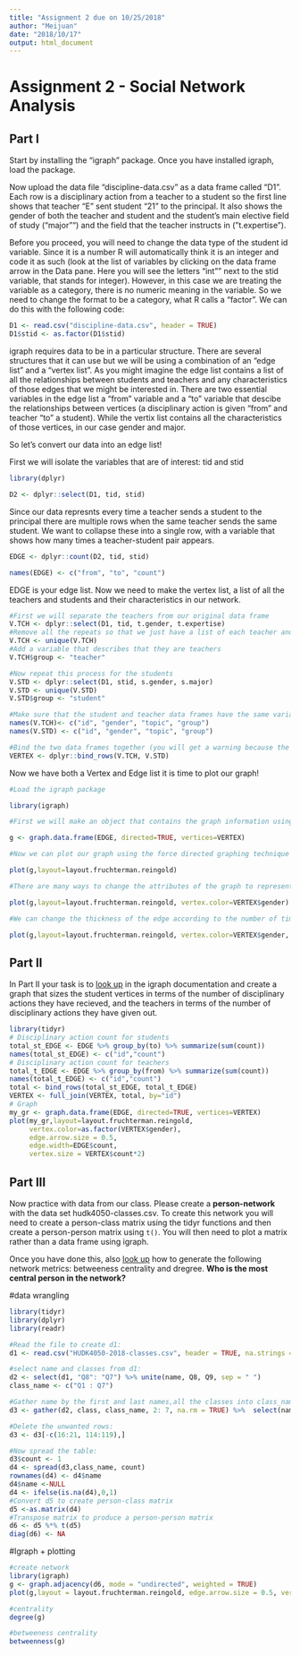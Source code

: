 ```yaml
---
title: "Assignment 2 due on 10/25/2018"
author: "Meijuan"
date: "2018/10/17"
output: html_document
---
```

# Assignment 2 - Social Network Analysis

## Part I
Start by installing the "igraph" package. Once you have installed igraph, load the package.

Now upload the data file "discipline-data.csv" as a data frame called "D1". Each row is a disciplinary action from a teacher to a student so the first line shows that teacher "E" sent student "21" to the principal. It also shows the gender of both the teacher and student and the student's main elective field of study ("major"") and the field that the teacher instructs in ("t.expertise").

Before you proceed, you will need to change the data type of the student id variable. Since it is a number R will automatically think it is an integer and code it as such (look at the list of variables by clicking on the data frame arrow in the Data pane. Here you will see the letters "int"" next to the stid variable, that stands for integer). However, in this case we are treating the variable as a category, there is no numeric meaning in the variable. So we need to change the format to be a category, what R calls a "factor". We can do this with the following code:

```r
D1 <- read.csv("discipline-data.csv", header = TRUE)
D1$stid <- as.factor(D1$stid)
```

igraph requires data to be in a particular structure. There are several structures that it can use but we will be using a combination of an "edge list" and a "vertex list". As you might imagine the edge list contains a list of all the relationships between students and teachers and any characteristics of those edges that we might be interested in. There are two essential variables in the edge list a "from" variable and a "to" variable that descibe the relationships between vertices (a disciplinary action is given "from" and teacher "to" a student). While the vertix list contains all the characteristics of those vertices, in our case gender and major.

So let's convert our data into an edge list!

First we will isolate the variables that are of interest: tid and stid

```r
library(dplyr)

D2 <- dplyr::select(D1, tid, stid)
```

Since our data represnts every time a teacher sends a student to the principal there are multiple rows when the same teacher sends the same student. We want to collapse these into a single row, with a variable that shows how many times a teacher-student pair appears.

```r

EDGE <- dplyr::count(D2, tid, stid)

names(EDGE) <- c("from", "to", "count")

```

EDGE is your edge list. Now we need to make the vertex list, a list of all the teachers and students and their characteristics in our network.

```r

#First we will separate the teachers from our original data frame
V.TCH <- dplyr::select(D1, tid, t.gender, t.expertise)
#Remove all the repeats so that we just have a list of each teacher and their characteristics
V.TCH <- unique(V.TCH)
#Add a variable that describes that they are teachers
V.TCH$group <- "teacher"

#Now repeat this process for the students
V.STD <- dplyr::select(D1, stid, s.gender, s.major)
V.STD <- unique(V.STD)
V.STD$group <- "student"

#Make sure that the student and teacher data frames have the same variables names
names(V.TCH)<- c("id", "gender", "topic", "group")
names(V.STD) <- c("id", "gender", "topic", "group")

#Bind the two data frames together (you will get a warning because the teacher data frame has 5 types of id (A,B,C,D,E) and the student has 25 (1-30), this isn't a problem)
VERTEX <- dplyr::bind_rows(V.TCH, V.STD)

```

Now we have both a Vertex and Edge list it is time to plot our graph!

```r
#Load the igraph package

library(igraph)

#First we will make an object that contains the graph information using our two dataframes EDGE and VERTEX. Notice that we have made "directed = TRUE" - our graph is directed since discipline is being given from a teacher to a student.

g <- graph.data.frame(EDGE, directed=TRUE, vertices=VERTEX)

#Now we can plot our graph using the force directed graphing technique - our old friend Fruchertman-Reingold!

plot(g,layout=layout.fruchterman.reingold)

#There are many ways to change the attributes of the graph to represent different characteristics of the newtork. For example, we can color the nodes according to gender.

plot(g,layout=layout.fruchterman.reingold, vertex.color=VERTEX$gender)

#We can change the thickness of the edge according to the number of times a particular teacher has sent a particular student to the principal.

plot(g,layout=layout.fruchterman.reingold, vertex.color=VERTEX$gender, edge.width=EDGE$count)
````

## Part II

In Part II your task is to [look up](http://igraph.org/r/) in the igraph documentation and create a graph that sizes the student vertices in terms of the number of disciplinary actions they have recieved, and the teachers in terms of the number of disciplinary actions they have given out.

```r
library(tidyr)
# Disciplinary action count for students
total_st_EDGE <- EDGE %>% group_by(to) %>% summarize(sum(count)) 
names(total_st_EDGE) <- c("id","count")
# Disciplinary action count for teachers
total_t_EDGE <- EDGE %>% group_by(from) %>% summarize(sum(count))
names(total_t_EDGE) <- c("id","count")
total <- bind_rows(total_st_EDGE, total_t_EDGE)
VERTEX <- full_join(VERTEX, total, by="id")
# Graph
my_gr <- graph.data.frame(EDGE, directed=TRUE, vertices=VERTEX)
plot(my_gr,layout=layout.fruchterman.reingold, 
     vertex.color=as.factor(VERTEX$gender), 
     edge.arrow.size = 0.5,
     edge.width=EDGE$count,
     vertex.size = VERTEX$count*2)
```

## Part III
Now practice with data from our class. Please create a **person-network** with the data set hudk4050-classes.csv. To create this network you will need to create a person-class matrix using the tidyr functions and then create a person-person matrix using `t()`. You will then need to plot a matrix rather than a data frame using igraph.

Once you have done this, also [look up](http://igraph.org/r/) how to generate the following network metrics: betweeness centrality and dregree. **Who is the most central person in the network?**

#data wrangling 
```r
library(tidyr)
library(dplyr)
library(readr)

#Read the file to create d1:
d1 <- read.csv("HUDK4050-2018-classes.csv", header = TRUE, na.strings = c("", "NA"))

#select name and classes from d1: 
d2 <- select(d1, "Q8": "Q7") %>% unite(name, Q8, Q9, sep = " ") 
class_name <- c("Q1 : Q7")
```

```r
#Gather name by the first and last names,all the classes into class_name, arrange their orders and remove the empty rows:
d3 <- gather(d2, class, class_name, 2: 7, na.rm = TRUE) %>%  select(name, class_name)%>%arrange(name,class_name)%>%na.omit()%>%filter(class_name>0, class_name != "HUDK 4050")

#Delete the unwanted rows: 
d3 <- d3[-c(16:21, 114:119),]
```

```r
#Now spread the table:
d3$count <- 1
d4 <- spread(d3,class_name, count)
rownames(d4) <- d4$name
d4$name <-NULL
d4 <- ifelse(is.na(d4),0,1)
#Convert d5 to create person-class matrix 
d5 <-as.matrix(d4)
#Transpose matrix to produce a person-person matrix
d6 <- d5 %*% t(d5)
diag(d6) <- NA
```

#Igraph + plotting
```r
#create network
library(igraph)
g <- graph.adjacency(d6, mode = "undirected", weighted = TRUE)
plot(g,layout = layout.fruchterman.reingold, edge.arrow.size = 0.5, vertex.label.size = 5)

#centrality
degree(g)

#betweeness centrality
betweenness(g)
```


